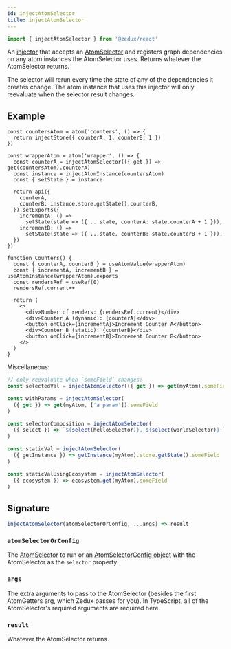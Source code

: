 ```yaml
---
id: injectAtomSelector
title: injectAtomSelector
---
```


```ts
import { injectAtomSelector } from '@zedux/react'
```

An [injector](../glossary#injector) that accepts an [AtomSelector](../types/AtomSelector) and registers graph dependencies on any atom instances the AtomSelector uses. Returns whatever the AtomSelector returns.

The selector will rerun every time the state of any of the dependencies it creates change. The atom instance that uses this injector will only reevaluate when the selector result changes.

## Example

```tsx live ecosystemId=injectAtomSelector/example resultVar=Counters
const countersAtom = atom('counters', () => {
  return injectStore({ counterA: 1, counterB: 1 })
})

const wrapperAtom = atom('wrapper', () => {
  const counterA = injectAtomSelector(({ get }) => get(countersAtom).counterA)
  const instance = injectAtomInstance(countersAtom)
  const { setState } = instance

  return api({
    counterA,
    counterB: instance.store.getState().counterB,
  }).setExports({
    incrementA: () =>
      setState(state => ({ ...state, counterA: state.counterA + 1 })),
    incrementB: () =>
      setState(state => ({ ...state, counterB: state.counterB + 1 })),
  })
})

function Counters() {
  const { counterA, counterB } = useAtomValue(wrapperAtom)
  const { incrementA, incrementB } = useAtomInstance(wrapperAtom).exports
  const rendersRef = useRef(0)
  rendersRef.current++

  return (
    <>
      <div>Number of renders: {rendersRef.current}</div>
      <div>Counter A (dynamic): {counterA}</div>
      <button onClick={incrementA}>Increment Counter A</button>
      <div>Counter B (static): {counterB}</div>
      <button onClick={incrementB}>Increment Counter B</button>
    </>
  )
}
```

Miscellaneous:

```ts
// only reevaluate when `someField` changes:
const selectedVal = injectAtomSelector(({ get }) => get(myAtom).someField)

const withParams = injectAtomSelector(
  ({ get }) => get(myAtom, ['a param']).someField
)

const selectorComposition = injectAtomSelector(
  ({ select }) => `${select(helloSelector)}, ${select(worldSelector)}!`
)

const staticVal = injectAtomSelector(
  ({ getInstance }) => getInstance(myAtom).store.getState().someField
)

const staticValUsingEcosystem = injectAtomSelector(
  ({ ecosystem }) => ecosystem.get(myAtom).someField
)
```

## Signature

```ts
injectAtomSelector(atomSelectorOrConfig, ...args) => result
```

### `atomSelectorOrConfig`

The [AtomSelector](../types/AtomSelector) to run or an [AtomSelectorConfig object](../types/AtomSelector#atomselectorconfig) with the AtomSelector as the `selector` property.

### `args`

The extra arguments to pass to the AtomSelector (besides the first AtomGetters arg, which Zedux passes for you). In TypeScript, all of the AtomSelector's required arguments are required here.

### `result`

Whatever the AtomSelector returns.
